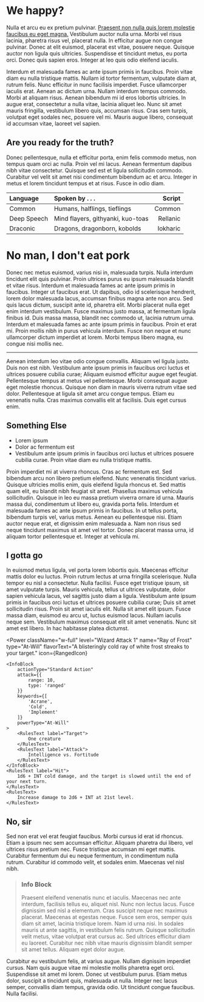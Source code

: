 
# We happy?
Nulla et arcu eu ex pretium pulvinar. [Praesent non nulla quis lorem molestie faucibus eu eget magna.](//example.com) Vestibulum auctor nulla urna. Morbi vel risus lacinia, pharetra risus vel, placerat nulla. In efficitur augue non congue pulvinar. Donec at elit euismod, placerat est vitae, posuere neque. Quisque auctor non ligula quis ultricies. Suspendisse et tincidunt metus, eu porta orci. Donec quis sapien eros. Integer at leo quis odio eleifend iaculis.

Interdum et malesuada fames ac ante ipsum primis in faucibus. Proin vitae diam eu nulla tristique mattis. Nullam id tortor fermentum, vulputate diam at, rutrum felis. Nunc efficitur in nunc facilisis imperdiet. Fusce ullamcorper iaculis erat. Aenean ac dictum urna. Nullam interdum tempus commodo. Morbi at aliquam risus. Aenean bibendum mi id eros lobortis ultricies. In augue erat, consectetur a nulla vitae, lacinia aliquet leo. Nunc sit amet mauris fringilla, vestibulum libero quis, accumsan risus. Cras sem turpis, volutpat eget sodales nec, posuere vel mi. Mauris augue libero, consequat id accumsan vitae, laoreet vel sapien.

## Are you ready for the truth?
Donec pellentesque, nulla et efficitur porta, enim felis commodo metus, non tempus quam orci ac nulla. Proin vel mi lacus. Aenean fermentum dapibus nibh vitae consectetur. Quisque sed est et ligula sollicitudin commodo. Curabitur vel velit sit amet nisi condimentum bibendum ac et arcu. Integer in metus et lorem tincidunt tempus et at risus. Fusce in odio diam.

| Language | Spoken by . . . | Script |
| :------- | :-------------- | -----: |
| Common   | Humans, halflings, tieflings | Common |
| Deep Speech | Mind flayers, githyanki, kuo-toas | Rellanic |
| Draconic | Dragons, dragonborn, kobolds | Iokharic |

# No man, I don't eat pork
Donec nec metus euismod, varius nisi in, malesuada turpis. Nulla interdum tincidunt elit quis pulvinar. Proin ultrices purus eu ipsum malesuada blandit et vitae risus. Interdum et malesuada fames ac ante ipsum primis in faucibus. Integer ut faucibus erat. Ut dapibus, odio id scelerisque hendrerit, lorem dolor malesuada lacus, accumsan finibus magna ante non arcu. Sed quis lacus dictum, suscipit ante id, pharetra elit. Morbi placerat nulla eget enim interdum vestibulum. Fusce maximus justo massa, at fermentum ligula finibus id. Duis massa massa, blandit nec commodo ut, lacinia rutrum urna. Interdum et malesuada fames ac ante ipsum primis in faucibus. Proin et erat mi. Proin mollis nibh in purus vehicula interdum. Fusce non neque et nunc ullamcorper dictum imperdiet at lorem. Morbi tempus libero magna, eu congue nisi mollis nec.

*******

Aenean interdum leo vitae odio congue convallis. Aliquam vel ligula justo. Duis non est nibh. Vestibulum ante ipsum primis in faucibus orci luctus et ultrices posuere cubilia curae; Aliquam euismod efficitur augue eget feugiat. Pellentesque tempus at metus vel pellentesque. Morbi consequat augue eget molestie rhoncus. Quisque non diam in mauris viverra rutrum vitae sed dolor. Pellentesque at ligula sit amet arcu congue tempus. Etiam eu venenatis nulla. Cras maximus convallis elit at facilisis. Duis eget cursus enim.

## Something Else

* Lorem ipsum
* Dolor ac fermentum est
* Vestibulum ante ipsum primis in faucibus orci luctus et ultrices posuere cubilia curae. Proin vitae diam eu nulla tristique mattis.

Proin imperdiet mi at viverra rhoncus. Cras ac fermentum est. Sed bibendum arcu non libero pretium eleifend. Nunc venenatis tincidunt varius. Quisque ultricies mollis enim, quis eleifend ligula rhoncus et. Sed mattis quam elit, eu blandit nibh feugiat sit amet. Phasellus maximus vehicula sollicitudin. Quisque in leo eu massa pretium viverra ornare id urna. Mauris massa dui, condimentum ut libero eu, gravida porta felis. Interdum et malesuada fames ac ante ipsum primis in faucibus. In ut tellus porta, bibendum turpis vel, varius metus. Aenean eu pellentesque nisi. Etiam auctor neque erat, et dignissim enim malesuada a. Nam non risus sed neque tincidunt maximus sit amet vel tortor. Donec placerat massa urna, id aliquam tortor pellentesque et. Integer at vehicula mi.

## I gotta go
In euismod metus ligula, vel porta lorem lobortis quis. Maecenas efficitur mattis dolor eu luctus. Proin rutrum lectus at urna fringilla scelerisque. Nulla tempor eu nisl a consectetur. Nulla facilisi. Fusce eget tristique ipsum, sit amet vulputate turpis. Mauris vehicula, tellus ut ultrices vulputate, dolor sapien vehicula lacus, vel sagittis justo diam a ligula. Vestibulum ante ipsum primis in faucibus orci luctus et ultrices posuere cubilia curae; Duis sit amet sollicitudin risus. Proin sit amet iaculis elit. Nulla sit amet elit ipsum. Fusce massa diam, euismod eu arcu ut, luctus euismod lacus. Nullam iaculis neque sem. Vestibulum maximus consequat elit sit amet venenatis. Nunc sit amet est libero. In hac habitasse platea dictumst.

<Power
  className="w-full"
  level="Wizard Attack 1"
  name="Ray of Frost"
  type="At-Will"
  flavorText="A blisteringly cold ray of white frost streaks to your target."
  icon={RangedIcon}
>
    <InfoBlock
        actionType="Standard Action"
        attack={{
            range: 10,
            type: 'ranged'
        }}
        keywords={[
            'Acrane',
            'Cold',
            'Implement'
        ]}
        powerType="At-Will"
    >
        <RulesText label="Target">
            One creature
        </RulesText>
        <RulesText label="Attack">
            Intelligence vs. Fortitude
        </RulesText>
    </InfoBlock>
    <RulesText label="Hit">
        1d6 + INT cold damage, and the target is slowed until the end of your next turn.
    </RulesText>
    <RulesText>
        Increase damage to 2d6 + INT at 21st level.
    </RulesText>
</Power>

## No, sir
Sed non erat vel erat feugiat faucibus. Morbi cursus id erat id rhoncus. Etiam a ipsum nec sem accumsan efficitur. Aliquam pharetra dui libero, vel ultrices risus pretium nec. Fusce tristique accumsan mi eget mattis. Curabitur fermentum dui eu neque fermentum, in condimentum nulla rutrum. Curabitur id commodo velit, et sodales enim. Maecenas vel nisl nibh.

> ### Info Block
>
> Praesent eleifend venenatis nunc et iaculis. Maecenas nec ante interdum, facilisis tellus eu, aliquet nisl. Nunc non lectus lacus. Fusce dignissim sed nisl a elementum. Cras suscipit neque nec maximus placerat. Maecenas at egestas neque. Fusce sem eros, semper quis diam sit amet, lacinia tristique lorem. Nam id urna nisi. In sodales mauris ut ante sagittis, in vestibulum felis rutrum. Quisque sollicitudin velit metus, vitae volutpat erat cursus ac. Sed ultrices efficitur diam eu laoreet. Curabitur nec nibh vitae mauris dignissim blandit semper sit amet tellus. Aliquam eget dolor augue.

Curabitur eu vestibulum felis, at varius augue. Nullam dignissim imperdiet cursus. Nam quis augue vitae mi molestie mollis pharetra eget orci. Suspendisse sit amet mi lorem. Donec ut vestibulum purus. Etiam metus dolor, suscipit a tincidunt quis, malesuada ut nulla. Integer nec lacus semper, convallis diam tempus, gravida odio. Ut tincidunt congue faucibus. Nulla facilisi.

